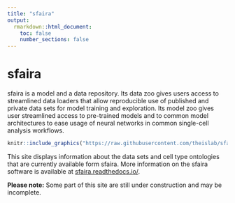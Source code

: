 ```yaml
---
title: "sfaira"
output:
  rmarkdown::html_document:
    toc: false
    number_sections: false
---
```


# sfaira

sfaira is a model and a data repository.
Its data zoo gives users access to streamlined data loaders that allow reproducible use of published and private data sets for model training and exploration.
Its model zoo gives user streamlined access to pre-trained models and to common model architectures to ease usage of neural networks in common single-cell analysis workflows.

```r
knitr::include_graphics("https://raw.githubusercontent.com/theislab/sfaira/master/resources/images/concept.png")
```


This site displays information about the data sets and cell type ontologies that are currently available form sfaira.
More information on the sfaira software is available at [sfaira.readthedocs.io/](https://sfaira.readthedocs.io/).

<div class="alert alert-warning">
  <strong>Please note:</strong>
  Some part of this site are still under construction and may be incomplete.
</div>
